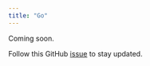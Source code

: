 ```yaml
---
title: "Go"
---
```


Coming soon.

Follow this GitHub
[issue](https://github.com/Infisical/infisical/issues/436) to stay updated.
